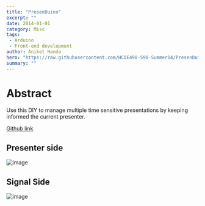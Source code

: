 ```yaml
---
title: "PresenDuino"
excerpt: ""
date: 2014-01-01
category: Misc
tags:
 - Arduino
 - Front-end development
author: Aniket Handa
hero: "https://raw.githubusercontent.com/HCDE498-598-Summer14/PresenDuino/master/Fritzing/PresenDuino.png"
summary: ""
---
```


# Abstract

Use this DIY to manage multiple time sensitive presentations by keeping informed the current presenter.

[Github link](https://github.com/HCDE498-598-Summer14/PresenDuino)

## Presenter side
![image](https://raw.githubusercontent.com/HCDE498-598-Summer14/PresenDuino/master/Fritzing/PresenDuino.png)


## Signal Side
![image](https://raw.githubusercontent.com/HCDE498-598-Summer14/PresenDuino/master/Fritzing/SignalSide.png)